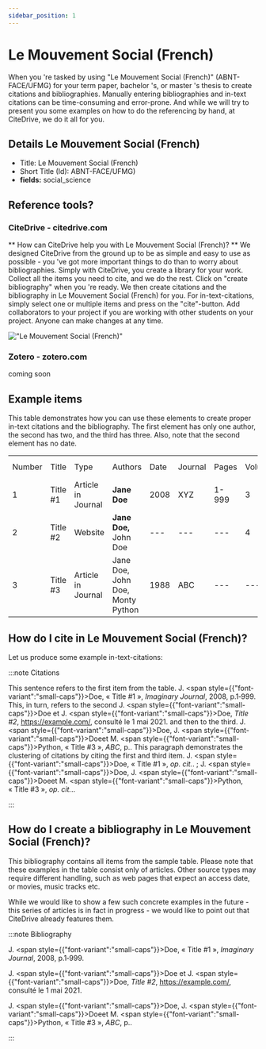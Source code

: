 ```yaml
---
sidebar_position: 1
---
```


# Le Mouvement Social (French)

When you 're tasked by using "Le Mouvement Social (French)" (ABNT-FACE/UFMG) for your term paper, bachelor 's, or master 's thesis to create citations and bibliographies.
Manually entering bibliographies and in-text citations can be time-consuming and error-prone. And while we will try to present you some examples on how to do the referencing by hand, at CiteDrive, we do it all for you.

## Details  Le Mouvement Social (French)
* Title: Le Mouvement Social (French)
* Short Title (Id): ABNT-FACE/UFMG)
* **fields:** social_science

## Reference tools?
### CiteDrive - citedrive.com
** How can CiteDrive help you with Le Mouvement Social (French)? **
We designed CiteDrive from the ground up to be as simple and easy to use as possible - you 've got more important things to do than to worry about bibliographies. Simply with CiteDrive, you create a library for your work. Collect all the items you need to cite, and we do the rest. Click on "create bibliography" when you 're ready. We then create citations and the bibliography in Le Mouvement Social (French) for you. For in-text-citations, simply select one or multiple items and press on the "cite"-button. Add collaborators to your project if you are working with other students on your project. Anyone can make changes at any time.


!["Le Mouvement Social (French)"](images/le-mouvement-social-french.svg "Choose Le Mouvement Social (French) in the CiteDrive App")

### Zotero - zotero.com

coming soon

## Example items

This table demonstrates how you can use these elements to create proper in-text citations and the bibliography. The first element has only one author, the second has two, and the third has three. Also, note that the second element has no date.


<table>
  <tr>
   <td>Number
   </td>
   <td>Title
   </td>
   <td>Type
   </td>
   <td>Authors
   </td>
   <td>Date
   </td>
   <td>Journal
   </td>
   <td>Pages
   </td>
   <td>Volume
   </td>
   <td>Issue
   </td>
   <td>Access Date
   </td>
  </tr>
  <tr>
   <td>1
   </td>
   <td>Title #1
   </td>
   <td>Article in Journal
   </td>
   <td><strong>Jane Doe</strong>
   </td>
   <td>2008
   </td>
   <td>XYZ
   </td>
   <td>1-999
   </td>
   <td>3
   </td>
   <td>2
   </td>
   <td>--
   </td>
  </tr>
  <tr>
   <td>
2
   </td>
   <td>Title #2
   </td>
   <td>Website
   </td>
   <td><strong>Jane Doe, </strong>John Doe
   </td>
   <td>---
   </td>
   <td>---
   </td>
   <td>---
   </td>
   <td>4
   </td>
   <td>---
   </td>
   <td>2020-05-01
   </td>
  </tr>
  <tr>
   <td>3
   </td>
   <td>Title #3
   </td>
   <td>Article in Journal
   </td>
   <td>Jane Doe, John Doe, Monty Python
   </td>
   <td>1988
   </td>
   <td>ABC
   </td>
   <td>---
   </td>
   <td>---
   </td>
   <td>16
   </td>
   <td>---
   </td>
  </tr>
</table>



## How do I cite in  Le Mouvement Social (French)?

Let us produce some example in-text-citations:

:::note Citations


This sentence refers to the first item from the table. J. <span style={{"font-variant":"small-caps"}}>Doe</span>, « Title #1 », <i>Imaginary Journal</i>, 2008, p.1‑999. This, in turn, refers to the second J. <span style={{"font-variant":"small-caps"}}>Doe</span> et J. <span style={{"font-variant":"small-caps"}}>Doe</span>, <i>Title #2</i>, <u>https://example.com/</u>,  consulté le  1 mai 2021.
and then to the third.  J. <span style={{"font-variant":"small-caps"}}>Doe</span>, J. <span style={{"font-variant":"small-caps"}}>Doe</span>et M. <span style={{"font-variant":"small-caps"}}>Python</span>, « Title #3 », <i>ABC</i>, p..
This paragraph demonstrates the clustering of citations by citing the first and third item. J. <span style={{"font-variant":"small-caps"}}>Doe</span>, « Title #1 », <i>op. cit.</i>. ; J. <span style={{"font-variant":"small-caps"}}>Doe</span>, J. <span style={{"font-variant":"small-caps"}}>Doe</span>et M. <span style={{"font-variant":"small-caps"}}>Python</span>, « Title #3 », <i>op. cit.</i>..

:::

## How do I create a bibliography in Le Mouvement Social (French)?

This bibliography contains all items from the sample table. Please note that these examples in the table consist only of articles. Other source types may require different handling, such as web pages that expect an access date, or movies, music tracks etc.

While we would like to show a few such concrete examples in the future - this series of articles is in fact in progress - we would like to point out that CiteDrive already features them.

:::note Bibliography

J. <span style={{"font-variant":"small-caps"}}>Doe</span>, « Title #1 », <i>Imaginary Journal</i>, 2008, p.1‑999.

J. <span style={{"font-variant":"small-caps"}}>Doe</span> et J. <span style={{"font-variant":"small-caps"}}>Doe</span>, <i>Title #2</i>, <u>https://example.com/</u>,  consulté le  1 mai 2021.

J. <span style={{"font-variant":"small-caps"}}>Doe</span>, J. <span style={{"font-variant":"small-caps"}}>Doe</span>et M. <span style={{"font-variant":"small-caps"}}>Python</span>, « Title #3 », <i>ABC</i>, p..



:::


        